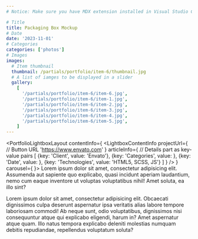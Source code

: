 ```yaml
---
# Notice: Make sure you have MDX extension installed in Visual Studio Code to see syntax highlighting

# Title
title: Packaging Box Mockup
# Date
date: '2023-11-01'
# Categories
categories: ['photos']
# Images
images:
  # Item thumbnail
  thumbnail: /partials/portfolio/item-6/thumbnail.jpg
  # A list of iamges to be displayed in a slider
  gallery:
    [
      '/partials/portfolio/item-6/item-6.jpg',
      '/partials/portfolio/item-6/item-1.jpg',
      '/partials/portfolio/item-6/item-2.jpg',
      '/partials/portfolio/item-6/item-3.jpg',
      '/partials/portfolio/item-6/item-4.jpg',
      '/partials/portfolio/item-6/item-5.jpg',
    ]
---
```

<PortfolioLightboxLayout
  contentInfo={
    <LightboxContentInfo
      projectUrl={
        // Button URL
        'https://www.envato.com'
      }
      articleInfo={
        // Details part as key-value pairs
        [
          {key: 'Client', value: 'Envato'},
          {key: 'Categories', value: <CategoriesToText />},
          {key: 'Date', value: <DateToText />},
          {key: 'Technologies', value: 'HTML5, SCSS, JS'}
        ]
      }
    />
  }
  carousel={
    <LightboxCarousel />
}>
Lorem ipsum dolor sit amet, consectetur adipisicing elit. Assumenda aut sapiente quo explicabo, quasi incidunt aperiam laudantium, nemo cum eaque inventore ut voluptas voluptatibus nihil! Amet soluta, ea illo sint?

Lorem ipsum dolor sit amet, consectetur adipisicing elit. Obcaecati dignissimos culpa deserunt aspernatur ipsa veritatis alias labore tempore laboriosam commodi! Ab neque sunt, odio voluptatibus, dignissimos nisi consequuntur atque qui explicabo eligendi, harum in? Amet aspernatur atque quam. Illo natus tempora explicabo deleniti molestias numquam debitis repudiandae, repellendus voluptatum soluta?

</PortfolioLightboxLayout>
